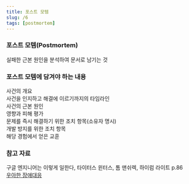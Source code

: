 ```yaml
---
title: 포스트 모템
slug: /6
tags: [postmortem]
---
```


### 포스트 모템(Postmortem)

실패한 근본 원인을 분석하여 문서로 남기는 것

### 포스트 모템에 담겨야 하는 내용

사건의 개요  
사건을 인지하고 해결에 이르기까지의 타임라인  
사건의 근본 원인  
영향과 피해 평가  
문제를 즉시 해결하기 위한 조치 항목(소유자 명시)  
개발 방지를 위한 조치 항목  
해당 경험에서 얻은 교훈  

### 참고 자료

구글 엔지니어는 이렇게 일한다, 타이터스 윈터스, 톰 맨쉬렉, 하이럼 라이트 p.86  
[우아한 장애대응](https://techblog.woowahan.com/4886/)

